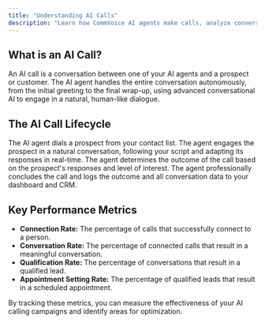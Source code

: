 ```yaml
---
title: "Understanding AI Calls"
description: "Learn how CommVoice AI agents make calls, analyze conversations, and deliver results."
---
```


## What is an AI Call?

An AI call is a conversation between one of your AI agents and a prospect or customer. The AI agent handles the entire conversation autonomously, from the initial greeting to the final wrap-up, using advanced conversational AI to engage in a natural, human-like dialogue.

## The AI Call Lifecycle

<Steps>
  <Step title="Initiation">
    The AI agent dials a prospect from your contact list.
  </Step>
  <Step title="Conversation">
    The agent engages the prospect in a natural conversation, following your script and adapting its responses in real-time.
  </Step>
  <Step title="Outcome Determination">
    The agent determines the outcome of the call based on the prospect's responses and level of interest.
  </Step>
  <Step title="Completion & Data Sync">
    The agent professionally concludes the call and logs the outcome and all conversation data to your dashboard and CRM.
  </Step>
</Steps>

## Key Performance Metrics

*   **Connection Rate:** The percentage of calls that successfully connect to a person.
*   **Conversation Rate:** The percentage of connected calls that result in a meaningful conversation.
*   **Qualification Rate:** The percentage of conversations that result in a qualified lead.
*   **Appointment Setting Rate:** The percentage of qualified leads that result in a scheduled appointment.

By tracking these metrics, you can measure the effectiveness of your AI calling campaigns and identify areas for optimization. 